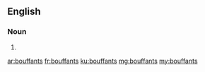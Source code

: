 ==English==

===Noun===
{{head|en}}

# {{plural of|bouffant}}

[[ar:bouffants]]
[[fr:bouffants]]
[[ku:bouffants]]
[[mg:bouffants]]
[[my:bouffants]]